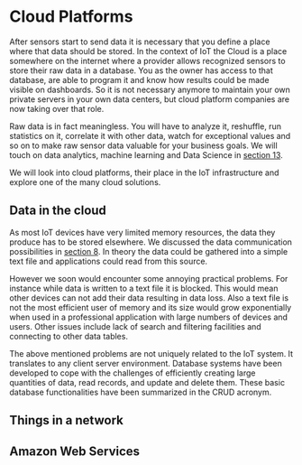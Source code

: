 # Cloud Platforms {#platforms}

After sensors start to send data it is necessary that you define a place where that data should be stored. In the context of IoT the Cloud is a place somewhere on the internet where a provider allows recognized sensors to store their raw data in a database. You as the owner has access to that database, are able to program it and know how results could be made visible on dashboards. So it is not necessary anymore to maintain your own private servers in your own data centers, but cloud platform companies are now taking over that role.

Raw data is in fact meaningless. You will have to analyze it, reshuffle, run statistics on it, correlate it with other data, watch for exceptional values and so on to make raw sensor data valuable for your business goals. We will touch on data analytics, machine learning and Data Science in [section 13](#analytics).

We will look into cloud platforms, their place in the IoT infrastructure and explore one of the many cloud solutions.

## Data in the cloud
As most IoT devices have very limited memory resources, the data they produce has to be stored elsewhere. We discussed the data communication possibilities in [section 8](#communication). In theory the data could be gathered into a simple text file and applications could read from this source.

However we soon would encounter some annoying practical problems. For instance while data is written to a text file it is blocked. This would mean other devices can not add their data resulting in data loss. Also a text file is not the most efficient user of memory and its size would grow exponentially when used in a professional application with large numbers of devices and users. Other issues include lack of search and filtering facilities and connecting to other data tables.

The above mentioned problems are not uniquely related to the IoT system. It translates to any client server environment. Database systems have been developed to cope with the challenges of efficiently creating large quantities of data, read records, and update and delete them. These basic database functionalities have been summarized in the CRUD acronym. 

## Things in a network

## Amazon Web Services


